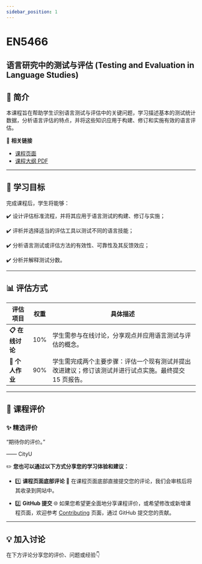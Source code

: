 ```yaml
---
sidebar_position: 1
---
```


# EN5466
## 语言研究中的测试与评估 (Testing and Evaluation in Language Studies)

## **📘 简介**
本课程旨在帮助学生识别语言测试与评估中的关键问题，学习描述基本的测试统计数据，分析语言评估的特点，并将这些知识应用于构建、修订和实施有效的语言评估。

🔗 **相关链接**
- [课程页面](https://www.cityu.edu.hk/catalogue/pg/202425/course/EN5466.htm)
- [课程大纲 PDF](https://www.cityu.edu.hk/catalogue/pg/202425/course/EN5466.pdf)

---

## **🎯 学习目标**

完成课程后，学生将能够：

✔️ 设计评估标准流程，并将其应用于语言测试的构建、修订与实施；

✔️ 评析并选择适当的评估工具以测试不同的语言技能；

✔️ 分析语言测试或评估方法的有效性、可靠性及其反馈效应；

✔️ 分析并解释测试分数。

---

## **📊 评估方式**

| **评估项目**          | **权重** | **具体描述**                                                                                       |
|----------------------|---------|---------------------------------------------------------------------------------------------------|
| **📋 在线讨论**        | 10%     | 学生需参与在线讨论，分享观点并应用语言测试与评估的概念。                                           |
| **📂 个人作业**        | 90%     | 学生需完成两个主要步骤：评估一个现有测试并提出改进建议；修订该测试并进行试点实施。最终提交 15 页报告。|

---

## **💬 课程评价**

### ✨ **精选评价**
<div className={commentStyles.commentBox}>
    <p className={commentStyles.commentText}>
        “期待你的评价。”
    </p>
    <p className={commentStyles.commentAuthor}>—— CityU</p>
</div>

✏️ **您也可以通过以下方式分享您的学习体验和建议：**

- 1️⃣ **课程页面底部评论**
💬 在课程页面底部直接提交您的评论，我们会审核后将其收录到网站中。

- 2️⃣ **GitHub 提交**
🌐 如果您希望更全面地分享课程评价，或希望修改或新增课程页面，欢迎参考 [Contributing](https://penjc.github.io/cityU-navigator/contributing) 页面，通过 GitHub 提交您的贡献。

---

## **💡 加入讨论**

在下方评论分享您的评价、问题或经验👇
<Utterances />
